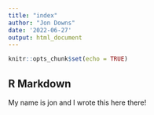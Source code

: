 ```yaml
---
title: "index"
author: "Jon Downs"
date: '2022-06-27'
output: html_document
---
```


```r
knitr::opts_chunk$set(echo = TRUE)
```

## R Markdown

My name is jon and I wrote this here there!